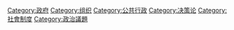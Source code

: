 {{catmore}}
{{Commonscat|Politics by issue}}

[[Category:政府|Category:政府]]
[[Category:组织|Category:组织]]
[[Category:公共行政|Category:公共行政]]
[[Category:决策论|Category:决策论]]
[[Category:社會制度|Category:社會制度]]
[[Category:政治議題|Category:政治議題]]